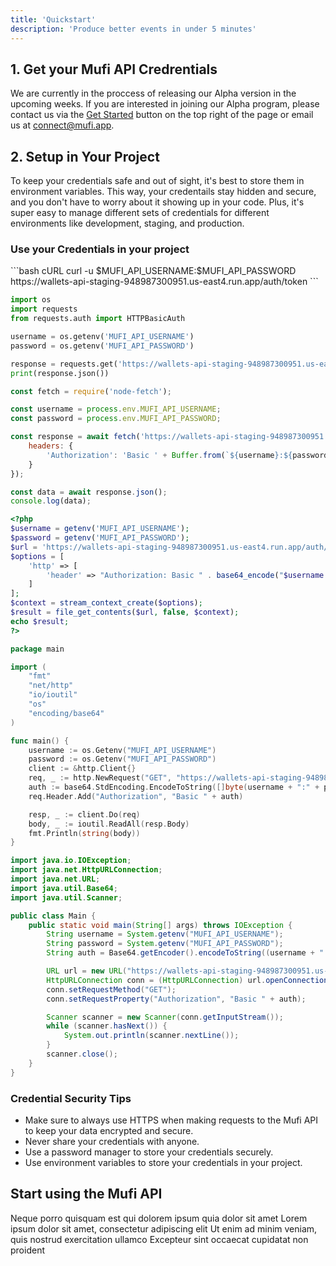```yaml
---
title: 'Quickstart'
description: 'Produce better events in under 5 minutes'
---
```


## 1. Get your Mufi API Credrentials

We are currently in the proccess of releasing our Alpha version in the upcoming weeks. If you are interested in joining our Alpha program, please 
contact us via the [Get Started](https://mintlify.com/docs/api-playground/openapi/setup) button on the top right of the page or email us at [connect@mufi.app](mailto:connect@mufi.app).

## 2. Setup in Your Project

To keep your credentials safe and out of sight, it's best to store them in environment variables. This way, your credentails stay hidden and secure, 
and you don't have to worry about it showing up in your code. Plus, it's super easy to manage different sets of credentials for different environments like development, staging, and production.

### Use your Credentials in your project

<CodeGroup>
  ```bash cURL
  curl -u $MUFI_API_USERNAME:$MUFI_API_PASSWORD https://wallets-api-staging-948987300951.us-east4.run.app/auth/token
  ```

  ```python Python
  import os
  import requests
  from requests.auth import HTTPBasicAuth

  username = os.getenv('MUFI_API_USERNAME')
  password = os.getenv('MUFI_API_PASSWORD')

  response = requests.get('https://wallets-api-staging-948987300951.us-east4.run.app/auth/token', auth=HTTPBasicAuth(username, password))
  print(response.json())
  ```

  ```javascript JavaScript
  const fetch = require('node-fetch');

  const username = process.env.MUFI_API_USERNAME;
  const password = process.env.MUFI_API_PASSWORD;

  const response = await fetch('https://wallets-api-staging-948987300951.us-east4.run.app/auth/token', {
      headers: {
          'Authorization': 'Basic ' + Buffer.from(`${username}:${password}`).toString('base64')
      }
  });

  const data = await response.json();
  console.log(data);
  ```

  ```php PHP
  <?php
  $username = getenv('MUFI_API_USERNAME');
  $password = getenv('MUFI_API_PASSWORD');
  $url = 'https://wallets-api-staging-948987300951.us-east4.run.app/auth/token';
  $options = [
      'http' => [
          'header' => "Authorization: Basic " . base64_encode("$username:$password")
      ]
  ];
  $context = stream_context_create($options);
  $result = file_get_contents($url, false, $context);
  echo $result;
  ?>
  ```

  ```go Go
  package main

  import (
      "fmt"
      "net/http"
      "io/ioutil"
      "os"
      "encoding/base64"
  )

  func main() {
      username := os.Getenv("MUFI_API_USERNAME")
      password := os.Getenv("MUFI_API_PASSWORD")
      client := &http.Client{}
      req, _ := http.NewRequest("GET", "https://wallets-api-staging-948987300951.us-east4.run.app/auth/token", nil)
      auth := base64.StdEncoding.EncodeToString([]byte(username + ":" + password))
      req.Header.Add("Authorization", "Basic " + auth)

      resp, _ := client.Do(req)
      body, _ := ioutil.ReadAll(resp.Body)
      fmt.Println(string(body))
  }
  ```

  ```java Java
  import java.io.IOException;
  import java.net.HttpURLConnection;
  import java.net.URL;
  import java.util.Base64;
  import java.util.Scanner;

  public class Main {
      public static void main(String[] args) throws IOException {
          String username = System.getenv("MUFI_API_USERNAME");
          String password = System.getenv("MUFI_API_PASSWORD");
          String auth = Base64.getEncoder().encodeToString((username + ":" + password).getBytes());

          URL url = new URL("https://wallets-api-staging-948987300951.us-east4.run.app/auth/token");
          HttpURLConnection conn = (HttpURLConnection) url.openConnection();
          conn.setRequestMethod("GET");
          conn.setRequestProperty("Authorization", "Basic " + auth);

          Scanner scanner = new Scanner(conn.getInputStream());
          while (scanner.hasNext()) {
              System.out.println(scanner.nextLine());
          }
          scanner.close();
      }
  }
  ```
</CodeGroup>

### Credential Security Tips
- Make sure to always use HTTPS when making requests to the Mufi API to keep your data encrypted and secure.
- Never share your credentials with anyone.
- Use a password manager to store your credentials securely.
- Use environment variables to store your credentials in your project.

## Start using the Mufi API

<CardGroup cols={1}>
  <Card title="Get Auth Token" horizontal href="/wallet-api/endpoint/auth">
    Neque porro quisquam est qui dolorem ipsum quia dolor sit amet
  </Card>
  <Card title="Refresh Auth Token" horizontal href="/wallet-api/endpoint/refreshAuth">
    Lorem ipsum dolor sit amet, consectetur adipiscing elit
  </Card>
  <Card title="Wallet API Version" horizontal href="/wallet-api/endpoint/version">
    Ut enim ad minim veniam, quis nostrud exercitation ullamco
  </Card>
  <Card title="Create/Fetch Wallet" horizontal href="/wallet-api/endpoint/wallets">
    Excepteur sint occaecat cupidatat non proident
  </Card>
</CardGroup>